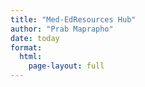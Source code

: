```yaml
---
title: "Med-EdResources Hub"
author: "Prab Maprapho"
date: today
format:
  html: 
    page-layout: full
---
```


:::: column-screen
```{=html}
<script src="https://cdnjs.cloudflare.com/ajax/libs/p5.js/0.5.14/p5.js"></script>
```

```{=html}
<script>
let particles = [];
const num = 1000;

const noiseScale = 0.01/2;

function setup() {
  var canvas = createCanvas(windowWidth, windowHeight);
  canvas.parent('canvasForHTML');
  for(let i = 0; i < num; i ++) {
    particles.push(createVector(random(width), random(height)));
  }
  
  
  stroke(255,0,0);
  // For a cool effect try uncommenting this line
  // And comment out the background() line in draw
  // stroke(color(188, 0, 49));
  clear();
}

function draw() {
  background(255, 10);
  for(let i = 0; i < num; i ++) {
    let p = particles[i];
    point(p.x, p.y);
    let n = noise(p.x * noiseScale, p.y * noiseScale, frameCount * noiseScale * noiseScale);
    let a = TAU * n;
    p.x += cos(a);
    p.y += sin(a);
    if(!onScreen(p) && frameCount < 1000) {
      p.x = random(width);
      p.y = random(height);
    }
  }
}

<!-- function draw() { -->
<!--   background(255, 10); -->

<!--   for(let i = 0; i < num; i++) { -->
<!--     let p = particles[i]; -->

<!--     // Compute noise -->
<!--     let n = noise(p.x * noiseScale, p.y * noiseScale, frameCount * noiseScale * noiseScale); -->
<!--     let a = TAU * n; -->

<!--     // ✨ Color gradient from red to purple -->
<!--     let c1 = color(255, 0, 0);     // Red -->
<!--     let c2 = color(128, 0, 128);   // Purple -->
<!--     let t = map(i, 0, num, 0, 1);  // Gradient factor per particle index -->
<!--     stroke(lerpColor(c1, c2, t)); -->

<!--     // Draw the point -->
<!--     point(p.x, p.y); -->

<!--     // Move particle -->
<!--     p.x += cos(a); -->
<!--     p.y += sin(a); -->

<!--     // Reset if off screen -->
<!--     if (!onScreen(p) && frameCount < 1000) { -->
<!--       p.x = random(width); -->
<!--       p.y = random(height); -->
<!--     } -->
<!--   } -->
<!-- } -->


function mouseReleased() {
  noiseSeed(millis());
}

function onScreen(v) {
  return v.x >= 0 && v.x <= width && v.y >= 0 && v.y <= height;
}
</script>
```

::: {#canvasForHTML}
:::
::::
